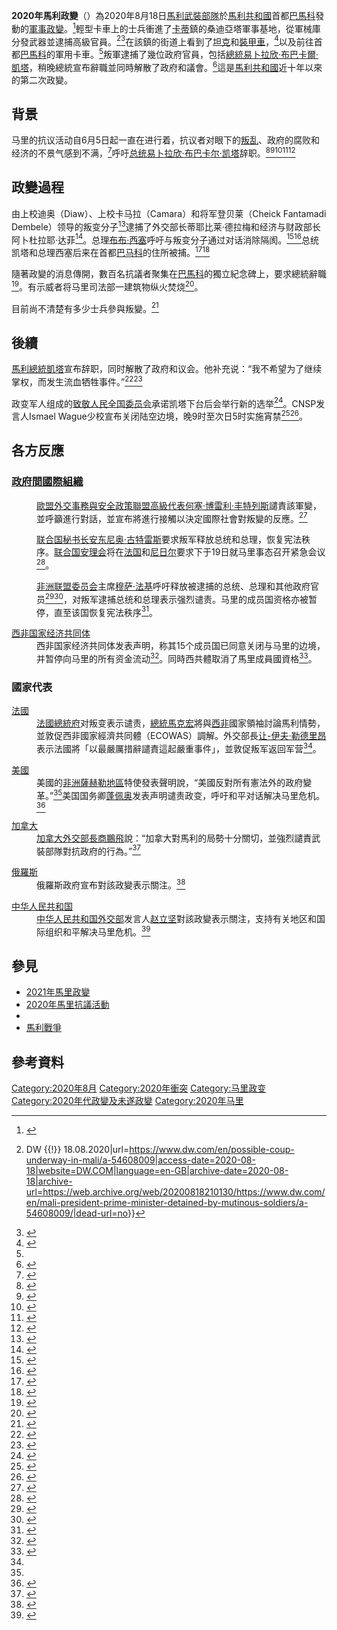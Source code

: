 {{Expand language|1=en|time=2020-08-29T14:25:39+00:00}}
{{NoteTA
|1=zh-hans:马里; zh-hk:馬里; zh-tw:馬利;
}}
{{Infobox military conflict
| conflict          = 2020年馬利政變
|image=2020 Malian coup d'état - Malian Army and crowd 02.png
| place             = {{flagicon|Mali}} [[馬利共和國|馬利共和國]]
| partof            = [[马里北部冲突|馬利戰爭]]和[[2020年马里抗议活动|2020年馬里抗議活動]]
| date              = {{start date|2020|08|18}}
| result            = [[馬里總統|總統]][[易卜拉欣·布巴卡爾·凱塔|凱塔]]和[[馬里總理|總理]][[布布·西塞|布布·西塞]]下台並同時解散了政府和議會
| combatant1        = {{flagicon|Mali}} {{link-fr|馬利政府|Gouvernement malien}}

'''國際支持:'''
* {{flag|European Union}}
* {{flag|African Union}}
* {{flag|France}}
* {{flag|United States of America}}
* {{flag|Russia}}
* {{flag|People's Republic of China}}
* {{flag|United Kingdom}}
* [[西非國家經濟共同體|西非國家經濟共同體]]
| combatant2        = {{flagicon|Mali}} [[致敬人民全国委员会|致敬人民全国委员会]]<ref>[https://tech.sina.com.cn/roll/2020-08-19/doc-iivhvpwy1857344.shtml 总统辞职后，马里哗变军人宣布建立国家人民救助委员会]</ref>
*[[馬利武裝部隊|馬利武裝部隊]]部分士兵
'''支持:'''

馬利反對派
大部分馬利人民
| strength1         = 未知
| strength2         = 未知
| coordinates       = {{coord|12|44|48|N|8|4|17|W}}
| commander1        = {{flagicon|Mali}} [[易卜拉欣·布巴卡爾·凱塔|易卜拉欣·布巴卡爾·凱塔]]<br />（[[马里总统|马里总统]]，已被叛军逮捕）<br />{{flagicon|Mali}} [[布布·西塞|布布·西塞]]<br />（[[马里总理|马里总理]]，已被叛军逮捕）
| commander2        = {{flagicon|Mali}} {{le|阿西米·戈伊塔|Assimi Goita}}<br>{{flagicon|Mali}} {{le|伊斯梅尔·瓦格|Ismaël Wagué}}
}}

'''2020年馬利政變'''（{{lang-fr|coup d'État de 2020 au Mali}}）為2020年8月18日[[馬利武裝部隊|馬利武裝部隊]]於[[馬利共和國|馬利共和國]]首都[[巴馬科|巴馬科]]發動的[[軍事政變|軍事政變]]。<ref name=":0">{{Cite web|title=Gunfire heard at Mali army base, warnings of possible mutiny|url=https://www.aljazeera.com/news/2020/08/gunfire-heard-mali-army-base-warnings-mutiny-200818111723901.html|access-date=2020-08-18|website=www.aljazeera.com|archive-date=2020-08-18|archive-url=https://web.archive.org/web/20200818190249/https://www.aljazeera.com/news/2020/08/gunfire-heard-mali-army-base-warnings-mutiny-200818111723901.html|dead-url=no}}</ref>輕型卡車上的士兵衝進了[[卡蒂|卡蒂]]鎮的桑迪亞塔軍事基地，從軍械庫分發武器並逮捕高級官員。<ref name=":1">{{Cite web|last=Welle (www.dw.com)|first=Deutsche|title=Possible coup underway in Mali {{!}} DW {{!}} 18.08.2020|url=https://www.dw.com/en/possible-coup-underway-in-mali/a-54608009|access-date=2020-08-18|website=DW.COM|language=en-GB|archive-date=2020-08-18|archive-url=https://web.archive.org/web/20200818210130/https://www.dw.com/en/mali-president-prime-minister-detained-by-mutinous-soldiers/a-54608009/|dead-url=no}}</ref><ref>{{Cite news|date=2020-08-18|title=Mali: Gunfire heard at Kati military camp near Bamako|language=en-US|work=The Africa Report.com|url=https://www.theafricareport.com/38039/mali-gunfire-heard-at-kati-military-camp-near-bamako/|access-date=2020-08-18|archive-date=2020-08-18|archive-url=https://web.archive.org/web/20200818190254/https://www.theafricareport.com/38039/mali-gunfire-heard-at-kati-military-camp-near-bamako/|dead-url=no}}</ref>在該鎮的街道上看到了[[坦克|坦克]]和[[裝甲車|裝甲車]]，<ref>{{Cite web|date=2020-08-18|title=Mali soldiers detain senior officers in apparent mutiny|url=https://apnews.com/54737684e3e2a84f9b44656de7343e56|access-date=2020-08-18|website=AP NEWS|archive-date=2020-08-18|archive-url=https://web.archive.org/web/20200818190257/https://apnews.com/54737684e3e2a84f9b44656de7343e56|dead-url=no}}</ref>以及前往首都[[巴馬科|巴馬科]]的軍用卡車。<ref name=":2" />叛軍逮捕了幾位政府官員，包括[[馬里總統|總統]][[易卜拉欣·布巴卡爾·凱塔|易卜拉欣·布巴卡爾·凱塔]]，稍晚總統宣布辭職並同時解散了政府和議會。<ref>{{Cite news|date=2020-08-19|title=Mali president resigns after detention by military, deepening crisis|language=en|work=Reuters|url=https://www.reuters.com/article/us-mali-security-idUSKCN25E1AF|access-date=2020-08-19|archive-date=2020-08-18|archive-url=https://web.archive.org/web/20200818193052/https://www.reuters.com/article/us-mali-security-idUSKCN25E1AF|dead-url=no}}</ref>這是[[馬利共和國|馬利共和國]]近十年以來的第二次政變。

==背景==
{{main|2020年马里抗议活动}}
马里的抗议活动自6月5日起一直在进行着，抗议者对眼下的[[马里北部冲突|叛乱]]、政府的腐败和经济的不景气感到不满，<ref>{{Cite news|date=2020-08-18|title=Factbox: Why Mali is in turmoil again|language=en|work=Reuters|url=https://uk.reuters.com/article/uk-mali-politics-protests-factbox-idUKKCN25E1LA|accessdate=2020-08-18|archive-date=2020-08-19|archive-url=https://web.archive.org/web/20200819135354/https://uk.reuters.com/article/uk-mali-politics-protests-factbox-idUKKCN25E1LA|dead-url=no}}</ref>呼吁[[馬里總統|总统]][[易卜拉欣·布巴卡爾·凱塔|易卜拉欣·布巴卡尔·凯塔]]辞职。<ref>{{Cite news|author=Maclean|first=Ruth|date=2020-07-16|title=Anger at Mali’s President Rises After Security Forces Kill Protesters|work=The New York Times|url=https://www.nytimes.com/2020/07/16/world/africa/mali-protesters-killed-keita.html|accessdate=2020-07-17|issn=0362-4331|archive-date=2020-07-28|archive-url=https://web.archive.org/web/20200728065921/https://www.nytimes.com/2020/07/16/world/africa/mali-protesters-killed-keita.html|dead-url=no}}</ref><ref>{{Cite news|date=2020-07-17|title=Mali PM apologises for security force 'excesses' during protests|work=Reuters|url=https://www.reuters.com/article/us-mali-politics-idUSKCN24I1P0|accessdate=2020-07-17|archive-date=2020-07-19|archive-url=https://web.archive.org/web/20200719225849/https://www.reuters.com/article/us-mali-politics-idUSKCN24I1P0|dead-url=no}}</ref><ref>{{Cite web|title=Mali opposition leaders freed after days of anti-gov't protests|url=https://www.aljazeera.com/news/2020/07/mali-opposition-leaders-freed-days-anti-gov-protests-200714065503441.html|accessdate=2020-07-17|work=www.aljazeera.com|archive-date=2020-08-10|archive-url=https://web.archive.org/web/20200810030618/https://www.aljazeera.com/news/2020/07/mali-opposition-leaders-freed-days-anti-gov-protests-200714065503441.html|dead-url=no}}</ref><ref>{{Cite web|title=Calls for calm as Mali gov't criticised for response to protests|url=https://www.aljazeera.com/news/2020/07/calls-calm-mali-gov-criticised-response-protests-200713092657817.html|accessdate=2020-07-17|work=www.aljazeera.com|archive-date=2020-08-10|archive-url=https://web.archive.org/web/20200810030620/https://www.aljazeera.com/news/2020/07/calls-calm-mali-gov-criticised-response-protests-200713092657817.html|dead-url=no}}</ref><ref>{{Cite news|date=2020-07-12|title=Mali president dissolves top court amid unrest|work=BBC News|url=https://www.bbc.com/news/world-africa-53378433|accessdate=2020-07-17|archive-date=2020-07-31|archive-url=https://web.archive.org/web/20200731211418/https://www.bbc.com/news/world-africa-53378433|dead-url=no}}</ref>

==政變過程==
由上校迪奥（Diaw）、上校卡马拉（Camara）和将军登贝莱（Cheick Fantamadi Dembele）领导的叛变分子<ref>{{Cite web|title=马里反叛军人领袖称已逮捕总统和总理|url=http://sputniknews.cn/politics/202008191031987560/|accessdate=2020-08-19|work=sputniknews.cn|language=zh-Hans|archive-date=2020-08-19|archive-url=https://web.archive.org/web/20200819110226/http://sputniknews.cn/politics/202008191031987560/|dead-url=no}}</ref>逮捕了外交部长蒂耶比莱·德拉梅和经济与财政部长阿卜杜拉耶·达菲<ref>{{Cite web|title=马里发生军事政变：士兵逮捕政府高官，中使馆发紧急提醒_消息|url=http://www.sohu.com/a/413762387_260616|accessdate=2020-08-19|work=www.sohu.com|language=en}}</ref>。总理[[布布·西塞|布布·西塞]]呼吁与叛变分子通过对话消除隔阂。<ref name=":3">{{Cite news|title=Mutinying soldiers say they have detained Mali's President Keita, Prime Minister Cisse|url=https://www.france24.com/en/20200818-ecowas-calls-on-mali-soldiers-to-end-the-mutiny|accessdate=2020-08-18|work=[[France24|France24]]|date=2020-08-18|archive-date=2020-08-19|archive-url=https://web.archive.org/web/20200819020517/https://www.france24.com/en/20200818-ecowas-calls-on-mali-soldiers-to-end-the-mutiny|dead-url=no}}</ref><ref>{{Cite web|title=马里总理呼吁通过对话消除隔阂_兵变|url=http://www.sohu.com/a/413801032_115239|accessdate=2020-08-19|work=www.sohu.com|language=en}}</ref>总统凯塔和总理西塞后来在首都[[巴马科|巴马科]]的住所被捕。<ref>{{Cite web|title=Soldiers take up arms as Mali crisis deepens: Live updates|url=https://www.aljazeera.com/news/2020/08/soldiers-arms-mali-crisis-deepens-live-updates-200818124326841.html|accessdate=2020-08-18|work=www.aljazeera.com|archive-date=2020-08-18|archive-url=https://web.archive.org/web/20200818210142/https://www.aljazeera.com/news/2020/08/soldiers-arms-mali-crisis-deepens-live-updates-200818124326841.html/|dead-url=no}}</ref><ref>{{Cite news|author=Kelly|first=Jeremy|title=Mali PM and president under arrest, claim army mutineers|url=https://www.thetimes.co.uk/article/mali-pm-and-president-under-arrest-claim-army-mutineers-nf6x5qv0b|accessdate=2020-08-18|work=[[The_Times|The Times]]|date=2020-08-18|archive-date=2020-08-26|archive-url=https://web.archive.org/web/20200826200357/https://www.thetimes.co.uk/article/mali-pm-and-president-under-arrest-claim-army-mutineers-nf6x5qv0b|dead-url=no}}</ref>

隨著政變的消息傳開，數百名抗議者聚集在[[巴馬科|巴馬科]]的獨立紀念碑上，要求總統辭職<ref>{{Cite web|title=马里发生军事政变总统总理被捕 欧盟非盟谴责 安理会将召开紧急会议|url=https://www.rfi.fr/cn/中国/20200818-马里发生军事政变总统总理被捕-欧盟非盟谴责-安理会将召开紧急会议|accessdate=2020-08-19|date=2020-08-18|work=RFI - 法国国际广播电台|language=zh-Hans|archive-date=2020-08-19|archive-url=https://web.archive.org/web/20200819074409/https://www.rfi.fr/cn/%E4%B8%AD%E5%9B%BD/20200818-%E9%A9%AC%E9%87%8C%E5%8F%91%E7%94%9F%E5%86%9B%E4%BA%8B%E6%94%BF%E5%8F%98%E6%80%BB%E7%BB%9F%E6%80%BB%E7%90%86%E8%A2%AB%E6%8D%95-%E6%AC%A7%E7%9B%9F%E9%9D%9E%E7%9B%9F%E8%B0%B4%E8%B4%A3-%E5%AE%89%E7%90%86%E4%BC%9A%E5%B0%86%E5%8F%AC%E5%BC%80%E7%B4%A7%E6%80%A5%E4%BC%9A%E8%AE%AE|dead-url=no}}</ref>。有示威者将马里司法部一建筑物纵火焚烧<ref>{{Cite web|title=Mali president resigned after troops reportedly arrested him|url=https://www.cnn.com/2020/08/18/africa/mali-unrest-troops-president-intl/index.html|accessdate=2020-08-19|last=Rahim|first=Melissa Bell, Mamadou Tapily and Zamira|work=CNN|archive-date=2020-11-25|archive-url=https://web.archive.org/web/20201125055406/https://www.cnn.com/2020/08/18/africa/mali-unrest-troops-president-intl/index.html|dead-url=no}}</ref>。

目前尚不清楚有多少士兵參與叛變。<ref>{{Cite news|date=2020-08-19|title=Mali's president resigns and dissolves parliament|language=en-GB|work=BBC News|url=https://www.bbc.com/news/world-africa-53830348|access-date=2020-08-19|archive-date=2020-08-19|archive-url=https://web.archive.org/web/20200819050422/https://www.bbc.com/news/world-africa-53830348|dead-url=no}}</ref>

==後續==
[[馬里總統|馬利總統]][[易卜拉欣·布巴卡爾·凱塔|凱塔]]宣布辞职，同时解散了政府和议会。他补充说：“我不希望为了继续掌权，而发生流血牺牲事件。”<ref>{{Cite news|date=2020-08-19|title=Mali's president resigns and dissolves parliament|language=en-GB|work=BBC News|url=https://www.bbc.com/news/world-africa-53830348|accessdate=2020-08-19|archive-date=2020-08-19|archive-url=https://web.archive.org/web/20200819050422/https://www.bbc.com/news/world-africa-53830348|dead-url=no}}</ref><ref>{{Cite web|title=外媒：马里总统宣布辞职，此前因国内哗变被扣留--国际--人民网|url=http://m.people.cn/n4/2020/0819/c57-14352263.html|accessdate=2020-08-19|work=m.people.cn}}</ref>

政变军人组成的[[致敬人民全国委员会|致敬人民全国委员会]]承诺凯塔下台后会举行新的选举<ref>{{Cite web|title=Mali coup leaders promise new elections as detained Keita steps down|url=https://www.rfi.fr/en/africa/20200819-mali-coup-leaders-promise-new-elections-detained-president-ibrahim-boubacar-keita-steps-down|accessdate=2020-08-19|date=2020-08-19|work=RFI|language=en|archive-date=2020-11-25|archive-url=https://web.archive.org/web/20201125200339/https://www.rfi.fr/en/africa/20200819-mali-coup-leaders-promise-new-elections-detained-president-ibrahim-boubacar-keita-steps-down|dead-url=no}}</ref>。CNSP发言人Ismael Wague少校宣布关闭陆空边境，晚9时至次日5时实施宵禁<ref>{{Cite web|title=中国驻马里大使馆发布关于当前马里局势的最新提醒|url=https://news.sina.com.cn/c/2020-08-19/doc-iivhvpwy1909208.shtml|accessdate=2020-08-19|date=2020-08-19|last=央视|work=news.sina.com.cn}}</ref><ref>{{Cite web|title=Mali's President resigns after he was arrested in a military coup|url=https://www.cnn.com/2020/08/18/africa/mali-unrest-troops-president-intl/index.html|accessdate=2020-08-19|last=CNN|first=Melissa Bell, Mamadou Tapily, Zamira Rahim and Helen Regan|work=CNN|archive-date=2020-11-25|archive-url=https://web.archive.org/web/20201125055406/https://www.cnn.com/2020/08/18/africa/mali-unrest-troops-president-intl/index.html|dead-url=no}}</ref>。

==各方反應==

===[[國際組織|政府間國際組織]]===

;{{EU}}
:[[欧盟外交和安全政策高级代表|歐盟外交事務與安全政策聯盟高級代表]][[何塞·博雷利·丰特列斯|何塞·博雷利·丰特列斯]]譴責該軍變，並呼籲進行對話，並宣布將進行接觸以決定國際社會對叛變的反應。<ref>{{cite news|date=2020-08-18|title=Mali: Déclaration du Haut-Représentant/Vice-President Josep Borrell sur la tentative de coup d’Etat en cours|language=fr|work=European Union|url=https://eeas.europa.eu/headquarters/headquarters-homepage/84191/mali-d%C3%A9claration-du-haut-repr%C3%A9sentantvice-president-josep-borrell-sur-la-tentative-de-coup-d_fr|accessdate=2020-08-18|archive-date=2020-08-18|archive-url=https://web.archive.org/web/20200818222556/https://eeas.europa.eu/headquarters/headquarters-homepage/84191/mali-d%C3%A9claration-du-haut-repr%C3%A9sentantvice-president-josep-borrell-sur-la-tentative-de-coup-d_fr|dead-url=no}}</ref>

;{{UNO}}
:[[联合国秘书长|联合国秘书长]][[安东尼奥·古特雷斯|安东尼奥·古特雷斯]]要求叛军释放总统和总理，恢复宪法秩序。[[联合国安理会|联合国安理会]]将在[[法国|法国]]和[[尼日尔|尼日尔]]要求下于19日就马里事态召开紧急会议<ref name=":2">{{Cite news|title=非洲国家马里传出军事政变 总统辞职并宣布解散议会|url=https://www.bbc.com/zhongwen/simp/world-53830668|newspaper=BBC News 中文|date=2020-08-19|accessdate=2020-08-19|language=zh-Hans|archive-date=2020-09-22|archive-url=https://web.archive.org/web/20200922195159/https://www.bbc.com/zhongwen/simp/world-53830668|dead-url=no}}</ref>。

;{{AU}}
:[[非洲联盟委员会|非洲联盟委员会]]主席[[穆萨·法基|穆萨·法基]]呼吁释放被逮捕的总统、总理和其他政府官员<ref name="nyt-maclean">{{Cite web|title=Mali’s President and Prime Minister Arrested in Military Coup|url=https://www.nytimes.com/2020/08/18/world/africa/mali-mutiny-coup.html|accessdate=2020-08-18|author=Maclean|date=2020-08-18|first=Ruth|work=The New York Times|archive-date=2020-08-22|archive-url=https://web.archive.org/web/20200822211400/https://www.nytimes.com/2020/08/18/world/africa/mali-mutiny-coup.html|dead-url=no}}</ref><ref>{{Cite web|title=非盟委员会主席法基强烈谴责马里兵变_穆萨·法基|url=http://www.sohu.com/a/413800776_115239|accessdate=2020-08-19|work=www.sohu.com|language=en}}</ref>，对叛军逮捕总统和总理表示强烈谴责。马里的成员国资格亦被暂停，直至该国恢复宪法秩序<ref>{{Cite web|title=非盟暂停马里非盟成员国资格--国际--人民网|url=http://world.people.com.cn/n1/2020/0820/c1002-31829783.html|accessdate=2020-08-20|work=world.people.com.cn|archive-date=2020-08-23|archive-url=https://web.archive.org/web/20200823202933/http://world.people.com.cn/n1/2020/0820/c1002-31829783.html|dead-url=no}}</ref>。

;[[西非国家经济共同体|西非国家经济共同体]]
:西非国家经济共同体发表声明，称其15个成员国已同意关闭与马里的边境，并暂停向马里的所有资金流动<ref>{{Cite news|title=Mali president seized by mutinying soldiers|url=https://www.bbc.com/news/world-africa-53825673|newspaper=BBC News|date=2020-08-19|accessdate=2020-08-19|language=en-GB|archive-date=2020-08-18|archive-url=https://web.archive.org/web/20200818210145/https://www.bbc.com/news/world-africa-53825673/|dead-url=no}}</ref>。同時西共體取消了馬里成員國資格<ref>{{cite news |title=非洲观察丨马里政变军人宣布成立权力过渡机构 非盟及西共体决定暂停和取消马里成员国资格 |url=https://www.sohu.com/a/414062848_115239}}</ref>。

===國家代表===
;{{flagicon|FRA}} [[法國|法國]]
:[[法國總統府|法國總統府]]对叛变表示谴责，[[法國總統|總統]][[馬克宏|馬克宏]]將與[[西非|西非]]國家領袖討論馬利情勢，並敦促西非國家經濟共同體（ECOWAS）調解。外交部長[[让-伊夫·勒德里昂|让-伊夫·勒德里昂]]表示法國將「以最嚴厲措辭譴責這起嚴重事件」，並敦促叛军返回军营<ref name=":2" />。

;{{flagicon|USA}} [[美國|美國]]
:美國的[[非洲|非洲]][[萨赫勒|薩赫勒地區]]特使{{tsl|en|J. Peter Pham|彼得·範}}發表聲明說，“美國反對所有憲法外的政府變革。”<ref name=":3" />美国国务卿[[邁克·蓬佩奧|蓬佩奥]]发表声明谴责政变，呼吁和平对话解决马里危机。<ref>{{Cite web|title=马里兵变领导人允诺在“合理”时间内举行选举|url=https://www.voachinese.com/a/mali-coup-leaders-promise-elections-in-reasonable-time-20200819/5549997.html|accessdate=2020-08-20|work=美国之音|language=zh|archive-date=2020-08-20|archive-url=https://web.archive.org/web/20200820210449/https://www.voachinese.com/a/mali-coup-leaders-promise-elections-in-reasonable-time-20200819/5549997.html|dead-url=no}}</ref>

;{{flagicon|CAN}} [[加拿大|加拿大]]
:[[加拿大全球事务部|加拿大外交部長]][[商鵬飛|商鵬飛]]說：“加拿大對馬利的局勢十分關切，並強烈譴責武裝部隊對抗政府的行為。”<ref>{{Cite tweet|number=1295811602013401088|user=FP_Champagne|title=Canada is very concerned by the situation in Mali & strongly condemns the mutiny of the Garde nationale units against the government.<br/>I can also confirm that all @CanEmbMali personnel are safe.<br/>We will continue to follow the situation closely.|author=François-Philippe Champagne|date=2020-08-18}}</ref>

;{{flagicon|RUS}} [[俄羅斯|俄羅斯]]
:俄羅斯政府宣布對該政變表示關注。<ref name="Russia">{{Cite web|url=https://www.reuters.com/article/us-mali-security-russia-idUSKCN25E2JP|title=Russia says has information about arrests of Mali's president and PM: RIA|date=2020-08-19|via=www.reuters.com|accessdate=2020-08-19|archive-date=2020-08-25|archive-url=https://web.archive.org/web/20200825103345/https://www.reuters.com/article/us-mali-security-russia-idUSKCN25E2JP|dead-url=no}}</ref>

;{{flagicon|PRC}} [[中华人民共和国|中华人民共和国]]
:[[中华人民共和国外交部|中华人民共和国外交部]]发言人[[赵立坚|赵立坚]]對該政變表示關注，支持有关地区和国际组织和平解决马里危机。<ref>{{Cite news|title=马里总统在军人政变后辞职 中国外交部称反对通过武力等手段搞权力更迭|url=https://cn.reuters.com/article/mali-crisis-china-mofa-0819-idCNKCS25F0XT|newspaper=Reuters|date=2020-08-19|accessdate=2020-08-19|language=zh}}</ref>

== 參見 ==
*[[2021年馬里政變|2021年馬里政變]]
*[[2020年马里抗议活动|2020年馬里抗議活動]]
*{{tsl|en|2012 Malian coup d'état|2012年馬利政變}}
*[[马里北部冲突|馬利戰爭]]

== 參考資料==
{{Reflist|30em}}
{{馬利主題}}
{{政變}}
[[Category:2020年8月|Category:2020年8月]]
[[Category:2020年衝突|Category:2020年衝突]]
[[Category:马里政变|Category:马里政变]]
[[Category:2020年代政變及未遂政變|Category:2020年代政變及未遂政變]]
[[Category:2020年马里|Category:2020年马里]]